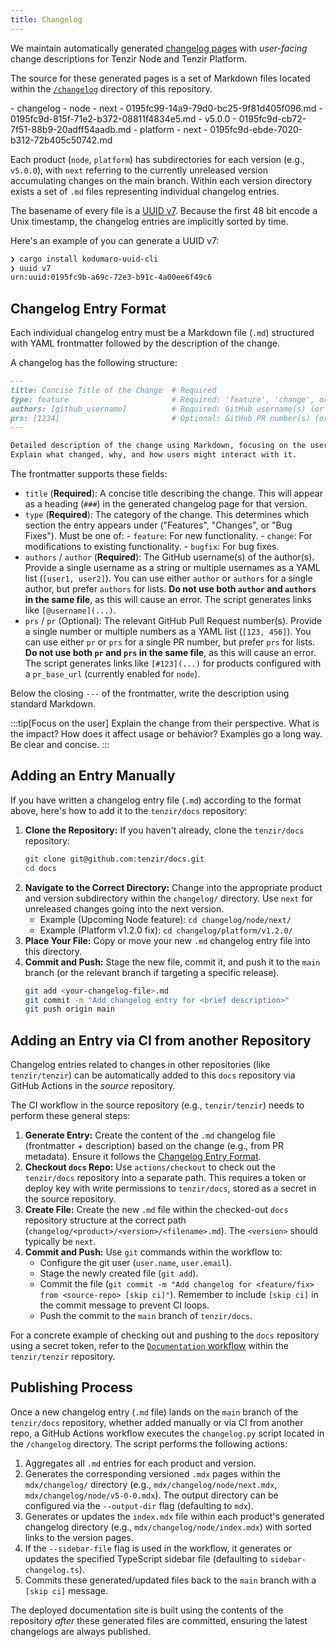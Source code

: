 ```yaml
---
title: Changelog
---
```


We maintain automatically generated [changelog pages](../../../changelog/) with
*user-facing* change descriptions for Tenzir Node and Tenzir Platform.

The source for these generated pages is a set of Markdown files located within
the [`/changelog`](https://github.com/tenzir/docs/tree/main/changelog)
directory of this repository.


<FileTree>
- changelog
  - node
    - next
      - 0195fc99-14a9-79d0-bc25-9f81d405f096.md
      - 0195fc9d-815f-71e2-b372-08811f4834e5.md
    - v5.0.0
      - 0195fc9d-cb72-7f51-88b9-20adff54aadb.md
  - platform
    - next
      - 0195fc9d-ebde-7020-b312-72b405c50742.md
</FileTree>

Each product (`node`, `platform`) has subdirectories for each version (e.g.,
`v5.0.0`), with `next` referring to the currently unreleased version
accumulating changes on the main branch. Within each version directory exists a
set of `.md` files representing individual changelog entries.

The basename of every file is a [UUID v7][uuidv7]. Because the first 48 bit
encode a Unix timestamp, the changelog entries are implicitly sorted by time.

[uuidv7]: https://en.wikipedia.org/wiki/Universally_unique_identifier#Version_7_(timestamp_and_random)

Here's an example of you can generate a UUID v7:

```sh
❯ cargo install kodumaro-uuid-cli
❯ uuid v7
urn:uuid:0195fc9b-a69c-72e3-b91c-4a00ee6f49c6
```

## Changelog Entry Format

Each individual changelog entry must be a Markdown file (`.md`) structured with
YAML frontmatter followed by the description of the change.

A changelog has the following structure:

```markdown
---
title: Concise Title of the Change  # Required
type: feature                       # Required: 'feature', 'change', or 'bugfix'
authors: [github_username]          # Required: GitHub username(s) (or use 'author')
prs: [1234]                         # Optional: GitHub PR number(s) (or use 'pr')
---

Detailed description of the change using Markdown, focusing on the user impact.
Explain what changed, why, and how users might interact with it.
```

The frontmatter supports these fields:

- `title` (**Required**): A concise title describing the change. This will
    appear as a heading (`###`) in the generated changelog page for that
    version.
- `type` (**Required**): The category of the change. This determines which
    section the entry appears under ("Features", "Changes", or "Bug Fixes").
    Must be one of:
       - `feature`: For new functionality.
       - `change`: For modifications to existing functionality.
       - `bugfix`: For bug fixes.
- `authors` / `author` (**Required**): The GitHub username(s) of the
    author(s). Provide a single username as a string or multiple usernames as a
    YAML list (`[user1, user2]`). You can use either `author` or `authors` for
    a single author, but prefer `authors` for lists. **Do not use both `author`
    and `authors` in the same file**, as this will cause an error. The script
    generates links like `[@username](...)`.
- `prs` / `pr` (Optional): The relevant GitHub Pull Request number(s). Provide
    a single number or multiple numbers as a YAML list (`[123, 456]`). You can
    use either `pr` or `prs` for a single PR number, but prefer `prs` for
    lists. **Do not use both `pr` and `prs` in the same file**, as this will
    cause an error. The script generates links like `[#123](...)` for products
    configured with a `pr_base_url` (currently enabled for `node`).

Below the closing `---` of the frontmatter, write the description using standard
Markdown.

:::tip[Focus on the user]
Explain the change from their perspective. What is the impact? How does it
affect usage or behavior? Examples go a long way. Be clear and concise.
:::

## Adding an Entry Manually

If you have written a changelog entry file (`.md`) according to the format
above, here's how to add it to the `tenzir/docs` repository:


<Steps>

1. **Clone the Repository:** If you haven't already, clone the `tenzir/docs`
   repository:
   ```bash
   git clone git@github.com:tenzir/docs.git
   cd docs
   ```
2. **Navigate to the Correct Directory:** Change into the appropriate product and
   version subdirectory within the `changelog/` directory. Use `next` for
   unreleased changes going into the next version.
    - Example (Upcoming Node feature): `cd changelog/node/next/`
    - Example (Platform v1.2.0 fix): `cd changelog/platform/v1.2.0/`
3. **Place Your File:** Copy or move your new `.md` changelog entry file into
   this directory.
4. **Commit and Push:** Stage the new file, commit it, and push it to the `main`
   branch (or the relevant branch if targeting a specific release).
    ```bash
    git add <your-changelog-file>.md
    git commit -m "Add changelog entry for <brief description>"
    git push origin main
    ```

</Steps>

## Adding an Entry via CI from another Repository

Changelog entries related to changes in other repositories (like
`tenzir/tenzir`) can be automatically added to this `docs` repository via GitHub
Actions in the *source* repository.

The CI workflow in the source repository (e.g., `tenzir/tenzir`) needs to
perform these general steps:

<Steps>

1. **Generate Entry:** Create the content of the `.md` changelog file
   (frontmatter + description) based on the change (e.g., from PR metadata).
   Ensure it follows the [Changelog Entry Format](#changelog-entry-format).
2. **Checkout `docs` Repo:** Use `actions/checkout` to check out the
   `tenzir/docs` repository into a separate path. This requires a token or
   deploy key with write permissions to `tenzir/docs`, stored as a secret in the
   source repository.
3. **Create File:** Create the new `.md` file within the checked-out `docs`
   repository structure at the correct path
   (`changelog/<product>/<version>/<filename>.md`). The `<version>` should
   typically be `next`.
4. **Commit and Push:** Use `git` commands within the workflow to:
    - Configure the git user (`user.name`, `user.email`).
    - Stage the newly created file (`git add`).
    - Commit the file (`git commit -m "Add changelog for <feature/fix> from <source-repo> [skip ci]"`).
      Remember to include `[skip ci]` in the commit message to prevent CI loops.
    - Push the commit to the `main` branch of `tenzir/docs`.

</Steps>

For a concrete example of checking out and pushing to the `docs` repository
using a secret token, refer to the [`Documentation`
workflow](https://github.com/tenzir/tenzir/blob/main/.github/workflows/documentation.yaml)
within the `tenzir/tenzir` repository.

## Publishing Process

Once a new changelog entry (`.md` file) lands on the `main` branch of the
`tenzir/docs` repository, whether added manually or via CI from another repo, a
GitHub Actions workflow  executes the `changelog.py` script located in the
`/changelog` directory. The script performs the following actions:

<Steps>

1. Aggregates all `.md` entries for each product and version.
2. Generates the corresponding versioned `.mdx` pages within the
   `mdx/changelog/` directory (e.g., `mdx/changelog/node/next.mdx`,
   `mdx/changelog/node/v5-0-0.mdx`). The output directory can be configured via
   the `--output-dir` flag (defaulting to `mdx`).
3. Generates or updates the `index.mdx` file within each product's generated
   changelog directory (e.g., `mdx/changelog/node/index.mdx`) with sorted
   links to the version pages.
4. If the `--sidebar-file` flag is used in the workflow, it generates or
   updates the specified TypeScript sidebar file (defaulting to
   `sidebar-changelog.ts`).
5. Commits these generated/updated files back to the `main` branch with a
   `[skip ci]` message.

</Steps>

The deployed documentation site is built using the contents of the repository
*after* these generated files are committed, ensuring the latest changelogs are
always published.
